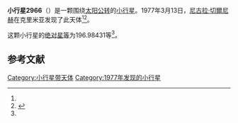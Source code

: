 {{Infobox planet
| bgcolour = #FFFFC0
| name = 2966 Korsunia
| symbol = 
| image = 
| caption = 
| discovery = yes
| discovery_ref = 
| discoverer = [[尼古拉·切爾尼赫|尼古拉·切爾尼赫]]
| discovery_site = [[克里米亚|克里米亚]] 
| discovered = 1977年3月13日
| designations = yes
| mp_name = 
| named_after = 
| alt_names = 1977 EB2/ 1981 JL
| mp_category = [[主带小行星|主带小行星]]
| orbit_ref = <ref name="a">[http://ssd.jpl.nasa.gov/sbdb.cgi?sstr=2966 2966 Korsunia] {{Wayback|url=http://ssd.jpl.nasa.gov/sbdb.cgi?sstr=2966 |date=20200820030417 }}，小行星數據庫瀏覽器（JPL Small-Body Database Browser）－[[美国国家航空航天局|美国国家航空航天局]]喷气推进实验室</ref>
| epoch = 2456400.5 (2013年4月18日更新)
| aphelion = {{convert|2.7899012|AU|km|3|abbr=on|lk=out}}
| perihelion = {{convert|2.1044382|AU|km|3|abbr=on}}
| semimajor = {{convert|2.4471697|AU|km|3|abbr=on}}
| eccentricity = 0.1400522
| period = 1398.28138 [[日|日]]<br />3.83[[儒略年|儒略年]]
| avg_speed = 
| inclination = 2.54654
| asc_node = 46.50441
| mean_anomaly = 
| arg_peri = 196.98431
| satellites = 
| physical_characteristics = yes
| dimensions = 
| mass = 
| density = 
| surface_grav = 
| escape_velocity = 
| sidereal_day = 
| axial_tilt = 
| pole_ecliptic_lat = 
| pole_ecliptic_lon = 
| albedo = 
| temperatures= 
| temp_name1 = 
| mean_temp_1 = 
| max_temp_1 = 
| temp_name2 = 
| max_temp_2 = 
| spectral_type = 
| abs_magnitude = 196.98431
}}

'''小行星2966'''（{{lang-en|2966 Korsunia}}）是一颗围绕[[太阳|太阳]][[公转|公转]]的[[小行星|小行星]]。1977年3月13日，[[尼古拉·切爾尼赫|尼古拉·切爾尼赫]]在克里米亚发现了此天体<ref name="a" /><ref>{{cite news|title=小行星列表|url=http://cfa-www.harvard.edu/iau/lists/NumberedMPs.txt|accessdate=2013-07-08|newspaper=哈佛大学|archive-date=2008-05-17|archive-url=https://web.archive.org/web/20080517010638/http://cfa-www.harvard.edu/iau/lists/NumberedMPs.txt|dead-url=no}}</ref>。

这颗小行星的[[绝对星等|绝对星等]]为196.98431等<ref name="a" />。

==参考文献==
{{reflist}}
{{Minor Planet Number|[[小行星2965|小行星2965]]|[[小行星2967|小行星2967]]}}

{{小天体}}

[[Category:小行星带天体|Category:小行星带天体]]
[[Category:1977年发现的小行星|Category:1977年发现的小行星]]

{{asteroid-stub}}